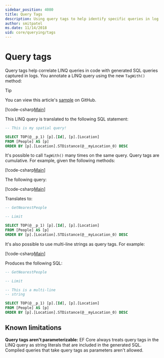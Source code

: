 ```yaml
---
sidebar_position: 4080
title: Query Tags
description: Using query tags to help identify specific queries in log messages emitted by Entity Framework Core
author: smitpatel
ms.date: 11/14/2018
uid: core/querying/tags
---
```


# Query tags

Query tags help correlate LINQ queries in code with generated SQL queries captured in logs.
You annotate a LINQ query using the new `TagWith()` method:

> [!TIP]
> You can view this article's [sample](https://github.com/dotnet/EntityFramework.Docs/tree/main/samples/core/Querying/Tags) on GitHub.

[!code-csharp[Main](../../../samples/core/Querying/Tags/Program.cs#BasicQueryTag)]

This LINQ query is translated to the following SQL statement:

```sql
-- This is my spatial query!

SELECT TOP(@__p_1) [p].[Id], [p].[Location]
FROM [People] AS [p]
ORDER BY [p].[Location].STDistance(@__myLocation_0) DESC
```

It's possible to call `TagWith()` many times on the same query.
Query tags are cumulative.
For example, given the following methods:

[!code-csharp[Main](../../../samples/core/Querying/Tags/Program.cs#QueryableMethods)]

The following query:

[!code-csharp[Main](../../../samples/core/Querying/Tags/Program.cs#ChainedQueryTags)]

Translates to:

```sql
-- GetNearestPeople

-- Limit

SELECT TOP(@__p_1) [p].[Id], [p].[Location]
FROM [People] AS [p]
ORDER BY [p].[Location].STDistance(@__myLocation_0) DESC
```

It's also possible to use multi-line strings as query tags.
For example:

[!code-csharp[Main](../../../samples/core/Querying/Tags/Program.cs#MultilineQueryTag)]

Produces the following SQL:

```sql
-- GetNearestPeople

-- Limit

-- This is a multi-line
-- string

SELECT TOP(@__p_1) [p].[Id], [p].[Location]
FROM [People] AS [p]
ORDER BY [p].[Location].STDistance(@__myLocation_0) DESC
```

## Known limitations

**Query tags aren't parameterizable:**
EF Core always treats query tags in the LINQ query as string literals that are included in the generated SQL.
Compiled queries that take query tags as parameters aren't allowed.
